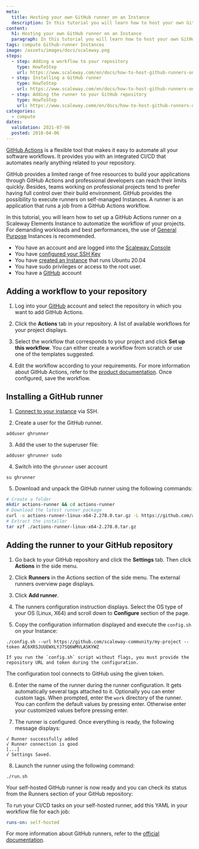 ```yaml
---
meta:
  title: Hosting your own GitHub runner on an Instance
  description: In this tutorial you will learn how to host your own GitHub runner on an Instance
content:
  h1: Hosting your own GitHub runner on an Instance
  paragraph: In this tutorial you will learn how to host your own GitHub runner on an Instance
tags: compute Github-runner Instances 
image: /assets/images/docs/scaleway.png
steps:
  - step: Adding a workflow to your repository
    type: HowToStep
    url: https://www.scaleway.com/en/docs/how-to-host-github-runners-on-scaleway-virtual-instances/#-Adding-a-workflow-to-your-repository
  - step: Installing a GitHub runner
    type: HowToStep
    url: https://www.scaleway.com/en/docs/how-to-host-github-runners-on-scaleway-virtual-instances/#-Installing-a-GitHub-runner
  - step: Adding the runner to your GitHub repository
    type: HowToStep
    url: https://www.scaleway.come/en/docs/how-to-host-github-runners-on-scaleway-virtual-instances/#-Adding-the-runner-to-your-GitHub-repository
categories: 
  - compute
dates:
  validation: 2021-07-06
  posted: 2018-04-06
---
```


[GitHub Actions](https://github.com/features/actions) is a flexible tool that makes it easy to automate all your software workflows. It provides you with an integrated CI/CD that automates nearly anything related to your repository. 

GitHub provides a limited range of free resources to build your applications through GitHub Actions and professional developers can reach their limits quickly. Besides, teams working on professional projects tend to prefer having full control over their build environment. GitHub provides the possibility to execute runners on self-managed Instances. A runner is an application that runs a job from a GitHub Actions workflow.

In this tutorial, you will learn how to set up a GitHub Actions runner on a Scaleway Elements Instance to automatize the workflow of your projects. For demanding workloads and best performances, the use of [General Purpose](https://www.scaleway.com/en/virtual-instances/general-purpose/) Instances is recommended.

	
<Message type="requirement">

  - You have an account and are logged into the [Scaleway Console](https://console.scaleway.com)
  - You have [configured your SSH Key](/console/my-project/how-to/create-ssh-key)
  - You have [created an Instance](/compute/instances/how-to/create-an-instance) that runs Ubuntu 20.04
  - You have sudo privileges or access to the root user.
  - You have a [GitHub](https://www.github.com) account

</Message>

## Adding a workflow to your repository

1. Log into your [GitHub](https://github.com) account and select the repository in which you want to add GitHub Actions. 

2. Click the **Actions** tab in your repository. A list of available workflows for your project displays.
  <Lightbox src="scaleway-github-actions-menu.png" alt="" />

3. Select the workflow that corresponds to your project and click **Set up this workflow**. You can either create a workflow from scratch or use one of the templates suggested. 

4. Edit the workflow according to your requirements. For more information about GitHub Actions, refer to the [product documentation](https://docs.github.com/en/actions). Once configured, save the workflow.


## Installing a GitHub runner

1. [Connect to your instance](/compute/instances/how-to/connect-to-instance/) via SSH. 

2. Create a user for the GitHub runner.

  ```
  adduser ghrunner
  ``` 

3. Add the user to the superuser file:

  ```
  adduser ghrunner sudo
  ```

4. Switch into the `ghrunner` user account 

  ```
  su ghrunner
  ```

5. Download and unpack the GitHub runner using the following commands: 

  ```sh
  # Create a folder
  mkdir actions-runner && cd actions-runner
  # Download the latest runner package
  curl -o actions-runner-linux-x64-2.278.0.tar.gz -L https://github.com/actions/runner/releases/download/v2.278.0/actions-runner-linux-x64-2.278.0.tar.gz
  # Extract the installer
  tar xzf ./actions-runner-linux-x64-2.278.0.tar.gz
  ```

## Adding the runner to your GitHub repository

1. Go back to your GitHub repository and click the **Settings** tab. Then click **Actions** in the side menu. 
  <Lightbox src="scaleway-github-settings-menu.png" alt="" />

2. Click **Runners** in the Actions section of the side menu. The external runners overview page displays. 

3. Click **Add runner**.
  <Lightbox src="scaleway-add-github-runner.png" alt="" />

4. The runners configuration instruction displays. Select the OS type of your OS (Linux, X64) and scroll down to **Configure** section of the page. 

5. Copy the configuration information displayed and execute the `config.sh` on your Instance: 
  ```
  ./config.sh --url https://github.com/scaleway-community/my-project --token AC6XRSJUUEWXLYJ7SQ6WMVLASKYWZ
  ```
  <Message type="note">

    If you run the `config.sh` script without flags, you must provide the repository URL and token during the configuration. 

  </Message>

  The configuration tool connects to GitHub using the given token. 
  
6. Enter the name of the runner during the runner configuration. It gets automatically several tags attached to it. Optionally you can enter custom tags. When prompted, enter the `work` directory of the runner. You can confirm the default values by pressing enter. Otherwise enter your customized values before pressing enter. 

7. The runner is configured. Once everything is ready, the following message displays: 

  ```
  √ Runner successfully added
  √ Runner connection is good
  [...]
  √ Settings Saved.
  ```

8. Launch the runner using the following command: 

  ```
  ./run.sh
  ```

Your self-hosted GitHub runner is now ready and you can check its status from the Runners section of your GitHub repository: 
  <Lightbox src="scaleway-github-runner-active.png" alt="" />

To run your CI/CD tasks on your self-hosted runner, add this YAML in your workflow file for each job:
  ```yaml
  runs-on: self-hosted
  ```

For more information about GitHub runners, refer to the [official documentation](https://docs.github.com/en/actions/hosting-your-own-runners/about-self-hosted-runners).

